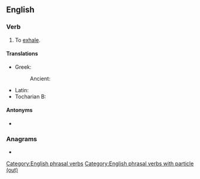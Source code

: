 ==English==

===Verb===
{{en-verb|breathes out|breathing out|breathed out}}

# {{lb|en|ambitransitive}} To [[exhale]].

====Translations====
{{trans-top|to exhale}}
* Greek:
*: Ancient: {{t|grc|ἐκπνέω}}
{{trans-mid}}
* Latin: {{t|la|exhālō}}
* Tocharian B: {{t|txb|satāsk-}}
{{trans-bottom}}

====Antonyms====
* {{l|en|breathe in}}

===Anagrams===
* {{anagrams|en|a=abeehorttu|outbreathe|thereabout}}

[[Category:English phrasal verbs]]
[[Category:English phrasal verbs with particle (out)]]
